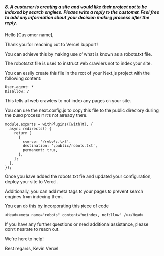 ##### 8. A customer is creating a site and would like their project not to be indexed by search engines. Please write a reply to the customer. Feel free to add any information about your decision making process after the reply.

Hello [Customer name],

Thank you for reaching out to Vercel Support! 

You can achieve this by making use of what is known as a robots.txt file.

The robots.txt file is used to instruct web crawlers not to index your site. 

You can easily create this file in the root of your Next.js project with the following content:

```
User-agent: *
Disallow: /
```

This tells all web crawlers to not index any pages on your site.

You can use the next.config.js to copy this file to the public directory during the build process if it’s not already there.

```
module.exports = withPlugins([withTM], {
  async redirects() {
    return [
      {
        source: '/robots.txt',
        destination: '/public/robots.txt',
        permanent: true,
      },
    ];
  },
});
```

Once you have added the robots.txt file and updated your configuration, deploy your site to Vercel.

Additionally, you can add meta tags to your pages to prevent search engines from indexing them.

You can do this by incorporating this piece of code:
```
<Head><meta name="robots" content="noindex, nofollow" /></Head>
```
If you have any further questions or need additional assistance, please don't hesitate to reach out. 

We're here to help!

Best regards, 
Kevin
Vercel